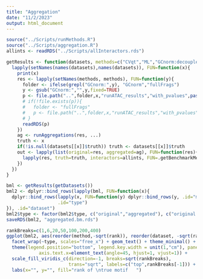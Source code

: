 ```yaml
---
title: "Aggregation"
date: "11/2/2023"
output: html_document
---
```


```r
source("../Scripts/runMethods.R")
source("../Scripts/aggregation.R")
allints <- readRDS("../Scripts/allInteractors.rds")
```

```r
getResults <- function(datasets, methods=c("CVqt","ML","GCnorm:decoupleRlimmamlm"), ...){
  lapply(setNames(names(datasets),names(datasets)), FUN=function(x){
    print(x)
    res <- lapply(setNames(methods, methods), FUN=function(y){
      folder <- ifelse(grepl("GCnorm:",y), "GCnorm","fullFrags")
      y <- gsub("GCnorm:","",y,fixed=TRUE)
      p <- file.path("..",folder,x,"runATAC_results","with_pvalues",paste0(y,".rds"))
      # if(!file.exists(p)){
      #   folder <- "fullFrags"
      #   p <- file.path("..",folder,x,"runATAC_results","with_pvalues",paste0(y,".rds"))
      # }
      readRDS(p)
    })
    ag <- runAggregations(res, ...)
    truth <- x
    if(!is.null(datasets[[x]]$truth)) truth <- datasets[[x]]$truth
    out <- lapply(list(original=res, aggregated=ag), FUN=function(res){
      lapply(res, truth=truth, interactors=allints, FUN=.getBenchmarkMetrics)
    })
  })
}
```


```r
bml <- getResults(getDatasets())
bml2 <- dplyr::bind_rows(lapply(bml, FUN=function(x){
  dplyr::bind_rows(lapply(x, FUN=function(y) dplyr::bind_rows(y, .id="method")),
                   .id="type")
}), .id="dataset")
bml2$type <- factor(bml2$type, c("original","aggregated"), c("original methods", "aggregation methods"))
saveRDS(bml2, "aggregated.bm.rds")
```


```r
rankBreaks=c(1,6,20,50,100,200,400)
ggplot(bml2, aes(reorder(method,-sqrt(rank)), reorder(dataset, -sqrt(rank)), fill=sqrt(rank), label=rank)) + geom_tile() + 
  facet_wrap(~type, scales="free_x") + geom_text() + theme_minimal() +
  theme(legend.position="bottom", legend.key.width = unit(1,"cm"), panel.grid = element_blank(),
            axis.text.x=element_text(angle=45, hjust=1, vjust=1)) +
  scale_fill_viridis_c(direction=-1, breaks=sqrt(rankBreaks), 
                       trans="sqrt", labels=c("top",rankBreaks[-1])) +
  labs(x="", y="", fill="rank of \ntrue motif   ")
```


